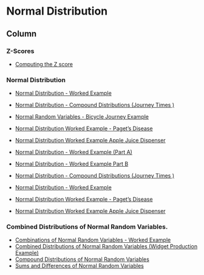 Normal Distribution {data-navmenu="Probability"}
===========================================================

Column {.tabset}
-----------------------------------

### Z-Scores

* <a href = "https://youtu.be/HJ4DR79XRa8/"> Computing the Z score</a>


### Normal Distribution


* <a href = "https://youtu.be/Bq-ivONs-30/"> Normal Distribution - Worked Example</a>
* <a href = "https://youtu.be/jGzLUVFUgQ4/"> Normal Distribution - Compound Distributions (Journey Times )</a>
* <a href = "https://youtu.be/_Ob48DhL4Yo/"> Normal Random Variables - Bicycle Journey Example </a>
* <a href = "https://youtu.be/bF5iPYfHn1c/"> Normal Distribution Worked Example - Paget's Disease </a>
* <a href = "https://youtu.be/x0sPyyWAUTU/"> Normal Distribution Worked Example Apple Juice Dispenser<a>



* <a href="https://youtu.be/bIh0bdymY78/">	Normal Distribution  - Worked Example (Part A)	</a>	
* <a href="https://youtu.be/YidXgNUxSw4/">	Normal Distribution  - Worked Example Part B	</a>	
* <a href="https://youtu.be/jGzLUVFUgQ4/">	Normal Distribution - Compound Distributions (Journey Times )	</a>	
* <a href="https://youtu.be/Bq-ivONs-30/">	Normal Distribution - Worked Example	</a>	
* <a href="https://youtu.be/bF5iPYfHn1c/">	Normal Distribution Worked Example - Paget's Disease	</a>	
* <a href="https://youtu.be/x0sPyyWAUTU/">	Normal Distribution Worked Example Apple Juice Dispenser	</a>	



###  Combined Distributions of Normal Random Variables.


* <a href="https://youtu.be/8GduowZed24/">	Combinations of Normal Random Variables - Worked Example	</a>	
* <a href="https://youtu.be/hEFePdFKiLc/">	Combined Distributions of Normal Random Variables (Widget Production Example)	</a>	
* <a href="https://youtu.be/-oY_fDMBGgY/">	Compound Distributions of Normal Random Variables	</a>	
* <a href="https://youtu.be/Bm1Ztv-1oik/">	Sums and Differences of Normal Random Variables	</a>	

